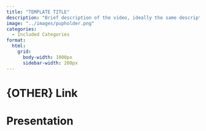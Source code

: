 ```yaml
---
title: "TEMPLATE TITLE"
description: "Brief description of the video, ideally the same description used in the tutorial itself."
image: "../images/pupholder.png"
categories:
  - Included Categories
format:
  html: 
    grid:
      body-width: 1000px
      sidebar-width: 200px
---
```


<!-- Comments can be added/deleted with Cmd+Shift+C -->



<!-- If the content is available as part of a bigger project or is part of an e.g. OSF or Zenodo repository, then include that link in the section below. Otherwise, you can delete the section -->

# {OTHER} Link


# Presentation

<!-- Depending on where the video is from, use the appropriate option below. Delete the unusued option. -->



<!-- Youtube, local videos, and other media players -->

<!-- {{< video LINK >}} -->




<!-- OSF Website -->

<!-- <iframe src="OBTAIN FROM OSF WEBSITE BY COPYING THE HTML IFRAME OPTION" -->
<!--     width="100%" -->
<!--     scrolling="yes" -->
<!--     height="480px" -->
<!--     marginheight="0" -->
<!--     frameborder="0" -->
<!--     allowfullscreen -->
<!--     webkitallowfullscreen -->
<!-- > -->
